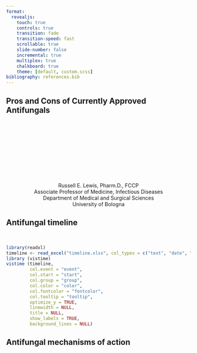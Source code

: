 ```yaml
---
format:
  revealjs:
    touch: true
    controls: true
    transition: fade
    transition-speed: fast
    scrollable: true
    slide-number: false
    incremental: true
    multiplex: true
    chalkboard: true
    theme: [default, custom.scss]
bibliography: references.bib
---
```


## Pros and Cons of Currently Approved Antifungals {background-image="antifungal_structures.png"}

<br> <br> <br> <br> <br> <br> <br> <br> <br>

<center>Russell E. Lewis, Pharm.D., FCCP <br> Associate Professor of Medicine, Infectious Diseases <br> Department of Medical and Surgical Sciences <br> University of Bologna</center>

## Antifungal timeline

<br>

```r
library(readxl)
timeline <- read_excel("timeline.xlsx", col_types = c("text", "date", "text", "text", "text", "text"))
library (vistime)
vistime (timeline, 
         col.event = "event",
         col.start = "start",
         col.group = "group",
         col.color = "color",
         col.fontcolor = "fontcolor",
         col.tooltip = "tooltip",
         optimize_y = TRUE,
         linewidth = NULL,
         title = NULL,
         show_labels = TRUE,
         background_lines = NULL)
```

## Antifungal mechanisms of action

